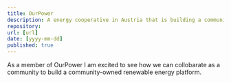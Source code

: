 ```yaml
---
title: OurPower
description: A energy cooperative in Austria that is building a community-owned renewable energy platform.
repository: 
url: [url]
date: [yyyy-mm-dd]
published: true
---
```


As a member of OurPower I am excited to see how we can collobarate as a community to build a community-owned renewable energy platform.

